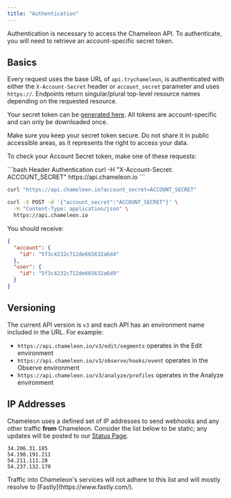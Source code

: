 ```yaml
---
title: "Authentication"
---
```


Authentication is necessary to access the Chameleon API. To authenticate, you will need to retrieve an account-specific secret token.

## Basics

Every request uses the base URL of `api.trychameleon`, is authenticated with either the `X-Account-Secret` header or `account_secret` parameter and uses `https://`. Endpoints return singular/plural top-level resource names depending on the requested resource.

Your secret token can be [generated here](https://app.chameleon.io/settings/tokens). All tokens are account-specific and can only be downloaded once.

<Warning>
Make sure you keep your secret token secure. Do not share it in public accessible areas, as it represents the right to access your data.
</Warning>

To check your Account Secret token, make one of these requests:

<CodeGroup>
```bash Header Authentication
curl -H "X-Account-Secret: ACCOUNT_SECRET" https://api.chameleon.io
```

```bash Query Parameter
curl "https://api.chameleon.io?account_secret=ACCOUNT_SECRET"
```

```bash POST Body
curl -X POST -d '{"account_secret":"ACCOUNT_SECRET"}' \
  -H "Content-Type: application/json" \
  https://api.chameleon.io
```
</CodeGroup>

You should receive:

```json Response
{
  "account": {
    "id": "5f3c4232c712de665632a6d4"
  },
  "user": {
    "id": "5f3c4232c712de665632a6d9"
  }
}
```

## Versioning

The current API version is `v3` and each API has an environment name included in the URL. For example:

- `https://api.chameleon.io/v3/edit/segments` operates in the Edit environment
- `https://api.chameleon.io/v3/observe/hooks/event` operates in the Observe environment
- `https://api.chameleon.io/v3/analyze/profiles` operates in the Analyze environment

## IP Addresses

Chameleon uses a defined set of IP addresses to send webhooks and any other traffic **from** Chameleon. Consider the list below to be static; any updates will be posted to our [Status Page](https://status.chameleon.io).

```text
34.206.31.185
54.198.191.211
54.211.111.28
54.237.132.170
```

<Note>
Traffic into Chameleon's services will not adhere to this list and will mostly resolve to [Fastly](https://www.fastly.com/).
</Note>